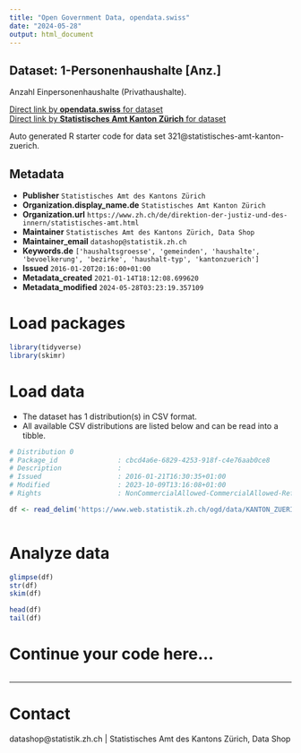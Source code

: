 ```yaml
---
title: "Open Government Data, opendata.swiss"
date: "2024-05-28"
output: html_document
---
```


## Dataset: 1-Personenhaushalte [Anz.]

Anzahl Einpersonenhaushalte (Privathaushalte).

[Direct link by **opendata.swiss** for dataset](https://opendata.swiss/de/dataset/1-personenhaushalte-anz)<br>
[Direct link by **Statistisches Amt Kanton Zürich** for dataset](https://www.zh.ch/de/politik-staat/gemeinden/gemeindeportraet.html)

Auto generated R starter code for data set 321@statistisches-amt-kanton-zuerich.

## Metadata

- **Publisher** `Statistisches Amt des Kantons Zürich`
- **Organization.display_name.de** `Statistisches Amt Kanton Zürich`
- **Organization.url** `https://www.zh.ch/de/direktion-der-justiz-und-des-innern/statistisches-amt.html`
- **Maintainer** `Statistisches Amt des Kantons Zürich, Data Shop`
- **Maintainer_email** `datashop@statistik.zh.ch`
- **Keywords.de** `['haushaltsgroesse', 'gemeinden', 'haushalte', 'bevoelkerung', 'bezirke', 'haushalt-typ', 'kantonzuerich']`
- **Issued** `2016-01-20T20:16:00+01:00`
- **Metadata_created** `2021-01-14T18:12:08.699620`
- **Metadata_modified** `2024-05-28T03:23:19.357109`


# Load packages

```r

library(tidyverse)
library(skimr)

```

# Load data

-   The dataset has 1 distribution(s) in CSV format.
-   All available CSV distributions are listed below and can be read into a tibble.

```r

# Distribution 0
# Package_id               : cbcd4a6e-6829-4253-918f-c4e76aab0ce8
# Description              : 
# Issued                   : 2016-01-21T16:30:35+01:00
# Modified                 : 2023-10-09T13:16:08+01:00
# Rights                   : NonCommercialAllowed-CommercialAllowed-ReferenceRequired

df <- read_delim('https://www.web.statistik.zh.ch/ogd/data/KANTON_ZUERICH_450.csv')



```

# Analyze data

```r

glimpse(df)
str(df)
skim(df)

head(df)
tail(df)

```

# Continue your code here...

```r

```

------------------------------------------------------------------------

# Contact

datashop@statistik.zh.ch | Statistisches Amt des Kantons Zürich, Data Shop
